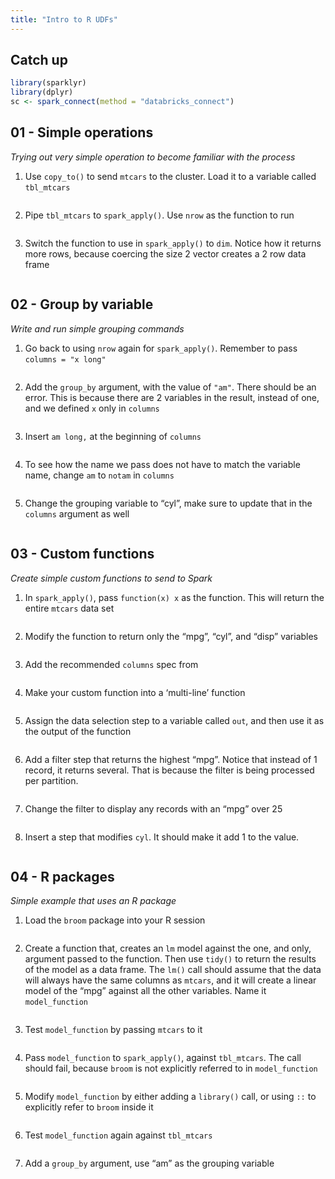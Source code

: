 ```yaml
---
title: "Intro to R UDFs"
---
```



## Catch up 

```r
library(sparklyr)
library(dplyr)
sc <- spark_connect(method = "databricks_connect")
```

## 01 - Simple operations
*Trying out very simple operation to become familiar with the process*

1. Use `copy_to()` to send `mtcars` to the cluster. Load it to a variable called
`tbl_mtcars`

```r

```

2. Pipe `tbl_mtcars` to `spark_apply()`. Use `nrow` as the function to run

```r

```

3. Switch the function to use in `spark_apply()` to `dim`. Notice how it
returns more rows, because coercing the size 2 vector creates a 2 row data frame

```r

```

## 02 - Group by variable
*Write and run simple grouping commands*


1. Go back to using `nrow` again for `spark_apply()`. Remember to 
pass `columns = "x long"`

```r

```

2. Add the `group_by` argument, with the value of `"am"`. There should be an 
error. This is because there are 2 variables in the result, instead of one, and
we defined `x` only in `columns`

```r

```

3. Insert `am long,` at the beginning of `columns`

```r

```
4. To see how the name we pass does not have to match the variable name, change
`am` to `notam` in `columns`

```r

```

5. Change the grouping variable to "cyl", make sure to update that in the `columns`
argument as well

```r

```


## 03 - Custom functions
*Create simple custom functions to send to Spark*

1. In `spark_apply()`, pass `function(x) x` as the function. This will 
return the entire `mtcars` data set 

```r

```
2. Modify the function to return only the "mpg", "cyl", and "disp" variables

```r

```

3. Add the recommended `columns` spec from 

```r

```

4. Make your custom function into a 'multi-line' function

```r

```

5. Assign the data selection step to a variable called `out`, and then use it as 
the output of the function

```r

```

6. Add a filter step that returns the highest "mpg". Notice that instead of 1
record, it returns several. That is because the filter is being
processed per partition. 

```r

```


7. Change the filter to display any records with an "mpg" over 25

```r

```

8. Insert a step that modifies `cyl`. It should make it add 1 to the value. 

```r

```

## 04 - R packages
*Simple example that uses an R package*

1. Load the `broom` package into your R session

```r

```

2. Create a function that, creates an `lm` model against the one, and only, 
argument passed to the function. Then use `tidy()` to return the results of the
model as a data frame. The `lm()` call should assume that the data will always have
the same columns as `mtcars`, and it will create a linear model of the "mpg" against
all the other variables. Name it `model_function`

```r

```

3. Test `model_function` by passing `mtcars` to it

```r

```

4. Pass `model_function` to `spark_apply()`, against `tbl_mtcars`. The call should
fail, because `broom` is not explicitly referred to in `model_function`

```r

```

5. Modify `model_function` by either adding a `library()` call, or using `::`
to explicitly refer to `broom` inside it

```r

```

6. Test `model_function` again against `tbl_mtcars`

```r

```

7. Add a `group_by` argument, use "am" as the grouping variable

```r

```
